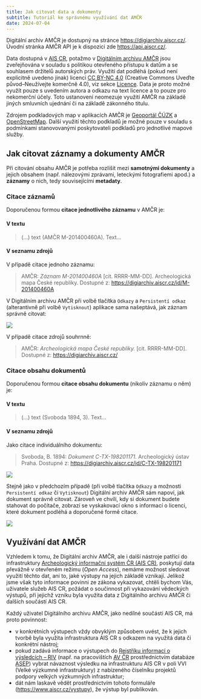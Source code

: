 ```yaml
---
title: Jak citovat data a dokumenty
subtitle: Tutoriál ke správnému využívání dat AMČR
date: 2024-07-04
---
```


::: callout-note

Digitální archiv AMČR je dostupný na stránce [https://digiarchiv.aiscr.cz/](https://digiarchiv.aiscr.cz/){.external}.  
Úvodní stránka AMČR API je k dispozici zde [https://api.aiscr.cz/](https://api.aiscr.cz/){.external}.

:::

Data dostupná v [AIS CR](https://www.aiscr.cz/){.external}, potažmo v [Digitálním archivu AMČR](/digiarchiv/index.qmd) jsou zveřejňována v souladu s politikou otevřeného přístupu k datům a se souhlasem držitelů autorských práv. 
Využití dat podléhá (pokud není explicitně uvedeno jinak) licenci [CC BY-NC 4.0](https://creativecommons.org/licenses/by-nc/4.0/){.external} (Creative Commons Uveďte původ--Neužívejte komerčně 4.0), viz sekce [Licence](/index.qmd#licence-a-jak-citovat). 
Data je proto možné využít pouze s uvedením autora a odkazu na text licence a to pouze pro nekomerční účely.
Toto ustanovení neomezuje využití AMČR na základě jiných smluvních ujednání či na základě zákonného titulu.

Zdrojem podkladových map v aplikacích AMČR je [Geoportál ČÚZK](https://geoportal.cuzk.cz/){.external} a [OpenStreetMap](https://www.openstreetmap.org/){.external}. 
Další využití těchto podkladů je možné pouze v souladu s podmínkami stanovovanými poskytovateli podkladů pro jednotlivé mapové služby.


## Jak citovat záznamy a dokumenty AMČR

Při citování obsahu AMČR je potřeba rozlišit mezi **samotnými dokumenty** a jejich obsahem (např. nálezovými zprávami, leteckými fotografiemi apod.) a **záznamy** o nich, tedy souvisejícími **metadaty**.

### Citace záznamů

Doporučenou formou **citace jednotlivého záznamu** v AMČR je:

#### V textu	

> (...) text (AMČR M-201400460A). Text...
  
#### V seznamu zdrojů

V případě citace jednoho záznamu:

> AMČR: *Záznam M-201400460A* [cit. RRRR-MM-DD]. Archeologická mapa České republiky. Dostupné z: [https://digiarchiv.aiscr.cz/id/M-201400460A](https://digiarchiv.aiscr.cz/id/M-201400460A)

V Digitálním archivu AMČR při volbě tlačítka `Odkazy` a `Persistentí odkaz` (alterantivně při volbě `Vytisknout`) aplikace sama našeptává, jak záznam správně citovat:

![](figs/cit-zaznam1.png)

V případě citace zdrojů souhrnně:

> AMČR: *Archeologická mapa České republiky.* [cit. RRRR-MM-DD]. Dostupné z: [https://digiarchiv.aiscr.cz/](https://digiarchiv.aiscr.cz/)


### Citace obsahu dokumentů

Doporučenou formou **citace obsahu dokumentu** (nikoliv záznamu o něm) je:

#### V textu

> (...) text (Svoboda 1894, 3). Text...

#### V seznamu zdrojů

Jako citace individuálního dokumentu:

> Svoboda, B. 1894: *Dokument C-TX-198201171.* Archeologický ústav Praha. Dostupné z: [https://digiarchiv.aiscr.cz/id/C-TX-198201171](https://digiarchiv.aiscr.cz/id/C-TX-198201171)

![](figs/cit-dok2.png){.column-margin}

Stejně jako v předchozím případě (při volbě tlačítka `Odkazy` a možnosti `Persistentí odkaz` či `Vytisknout`) Digitální archiv AMČR sám napoví, jak dokument správně citovat. 
Zároveň ve chvíli, kdy si dokument budete stahovat do počítače, zobrazí se vyskakovací okno s informací o licenci, které dokument podléhá a doporučené formě citace. 

![](figs/cit-dok1.png)


## Využívání dat AMČR

Vzhledem k tomu, že Digitální archiv AMČR, ale i další nástroje patřící do infrastruktury [Archeologický informační systém ČR (AIS CR)](https://aiscr.cz/){.external}, poskytují data převážně v otevřeném režimu (*Open Access*), nemáme možnost sledovat využití těchto dat, ani to, jaké výstupy na jejich základě vznikají. 
Jelikož jsme však tyto informace povinni ze zákona vykazovat, chtěli bychom Vás, uživatele služeb AIS CR, požádat o součinnost při vykazování vědeckých výstupů, při jejichž vzniku byla využita data z Digitálního archivu AMČR či dalších součástí AIS CR.

Každý uživatel Digitálního archivu AMČR, jako nedílné součásti AIS CR, má proto povinnost:

- v konkrétních výstupech vždy obvyklým způsobem uvést, že k jejich tvorbě byla využita infrastruktura AIS CR s odkazem na využitá data či konkrétní nástroj;
- pokud zadává informace o výstupech do [Rejstříku informací o výsledcích -- RIV](https://www.isvavai.cz/riv){.external} (např. na pracovištích [AV ČR](https://www.avcr.cz/){.external} prostřednictvím databáze [ASEP](https://asep.lib.cas.cz/){.external}) vybrat návaznost výsledku na infrastrukturu AIS CR v poli VVI (Velké výzkumné infrastruktury) z nabízeného číselníku projektů podpory velkých výzkumných infrastruktur;
- dát nám laskavě vědět prostřednictvím tohoto formuláře ([https://www.aiscr.cz/vystupy](https://www.aiscr.cz/vystupy){.external}), že výstup byl publikován.
